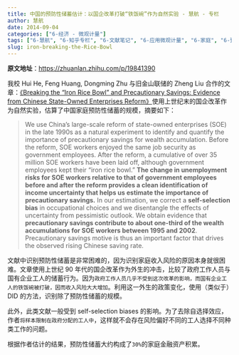 ```yaml
---
title: 中国的预防性储蓄估计：以国企改革打破“铁饭碗”作为自然实验 - 慧航 - 专栏
author: 慧航
date: 2014-09-04
categories: ["6-经济 - 微观计量"]
tags: ["6-慧航", "6-知乎专栏", "6-文献笔记", "6-应用微观计量", "6-家庭", "6-预防性储蓄"]
slug: iron-breaking-the-Rice-Bowl
---
```


**原文地址**：<https://zhuanlan.zhihu.com/p/19841390>

我校 Hui He, Feng Huang, Dongming Zhu 与旧金山联储的 Zheng Liu 合作的文章：[《Breaking the “Iron Rice Bowl” and Precautionary Savings: Evidence from Chinese State-Owned Enterprises Reform》](http://www.frbsf.org/economic-research/files/wp2014-04.pdf)使用上世纪末的国企改革作为自然实验，估算了中国家庭预防性储蓄的规模，摘要如下：

> We use China’s large-scale reform of state-owned enterprises (SOE) in the late 1990s as a natural experiment to identify and quantify the importance of precautionary savings for wealth accumulation. Before the reform, SOE workers enjoyed the same job security as government employees. After the reform, a cumulative of over 35 million SOE workers have been laid off, although government employees kept their “iron rice bowl.” **The change in unemployment risks for SOE workers relative to that of government employees before and after the reform provides a clean identification of income uncertainty that helps us estimate the importance of precautionary savings.** In our estimation, we correct a **self-selection bias** in occupational choices and we disentangle the effects of uncertainty from pessimistic outlook. We obtain evidence that **precautionary savings contribute to about one-third of the wealth accumulations for SOE workers between 1995 and 2002**. Precautionary savings motive is thus an important factor that drives the observed rising Chinese saving rate.

文献中识别预防性储蓄是非常困难的，因为识别家庭收入风险的原因本身就很困难。文章使用上世纪 90 年代的国企改革作为外生的冲击，比较了政府工作人员与国有企业工人的储蓄行为。因为`政府工作人员几乎不受到这次改革的影响，而国有企业工人的铁饭碗被打破，因而收入风险大大增加`。利用这一外生的政策变化，使用（类似于）DID 的方法，识别除了预防性储蓄的规模。

此外，此类文献一般受到 self-selection biases 的影响。为了去除自选择效应，作者`将样本限制在政府分配的工人中`，这样就不会存在风险偏好不同的工人选择不同种类工作的问题。

根据作者估计的结果，预防性储蓄大约构成了`30%`的家庭金融资产积累。